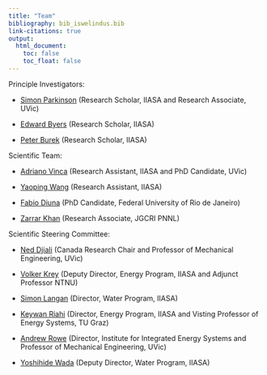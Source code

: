 ---
title: "Team"
bibliography: bib_iswelindus.bib
link-citations: true
output:
  html_document:
    toc: false  
    toc_float: false  
---

Principle Investigators:

* [Simon Parkinson](http://www.iiasa.ac.at/web/home/research/researchPrograms/Energy/Simon_Parkinson.html) (Research Scholar, IIASA and Research Associate, UVic)

* [Edward Byers](http://www.iiasa.ac.at/web/home/research/researchPrograms/Energy/Edward_Byers.html) (Research Scholar, IIASA)

* [Peter Burek](http://www.iiasa.ac.at/staff/staff.php?type=auto&visibility=visible&search=true&login=burek) (Research Scholar, IIASA)

Scientific Team: 

* [Adriano Vinca](http://www.iiasa.ac.at/web/home/research/researchPrograms/Energy/Adriano_Vinca.html) (Research Assistant, IIASA and PhD Candidate, UVic)

* [Yaoping Wang](http://www.iiasa.ac.at/staff/staff.php?type=auto&visibility=visible&search=true&login=wangy) (Research Assistant, IIASA)

* [Fabio Diuna](http://www.coppe.ufrj.br/) (PhD Candidate, Federal University of Rio de Janeiro)  

* [Zarrar Khan](https://www.pnnl.gov/science/staff/staff_info.asp?staff_num=9420) (Research Associate, JGCRI PNNL)

Scientific Steering Committee:

* [Ned Djiali](https://www.uvic.ca/engineering/mechanical/faculty-and-staff/faculty/ndjilali.php) (Canada Research Chair and Professor of Mechanical Engineering, UVic)

* [Volker Krey](http://www.iiasa.ac.at/web/home/research/researchPrograms/Energy/Volker-Krey.en.html) (Deputy Director, Energy Program, IIASA and Adjunct Professor NTNU)

* [Simon Langan](http://www.iiasa.ac.at/staff/staff.php?type=auto&visibility=visible&search=true&login=langan) (Director, Water Program, IIASA)

* [Keywan Riahi](http://www.iiasa.ac.at/web/home/research/researchPrograms/Energy/Keywan-Riahi.en.html) (Director, Energy Program, IIASA and Visting Professor of Energy Systems, TU Graz)

* [Andrew Rowe](https://www.uvic.ca/engineering/mechanical/faculty-and-staff/faculty/arowe.php) (Director, Institute for Integrated Energy Systems and Professor of Mechanical Engineering, UVic)

* [Yoshihide Wada](http://www.iiasa.ac.at/staff/staff.php?type=auto&visibility=visible&search=true&login=wada) (Deputy Director, Water Program, IIASA)